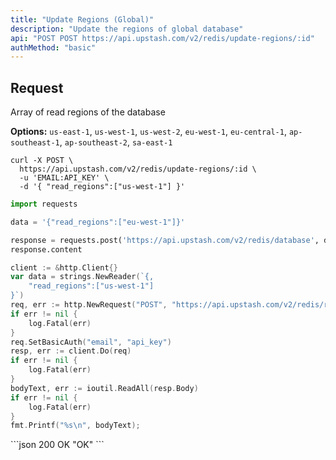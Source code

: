 ```yaml
---
title: "Update Regions (Global)"
description: "Update the regions of global database"
api: "POST POST https://api.upstash.com/v2/redis/update-regions/:id"
authMethod: "basic"
---
```


## Request

<ParamField body="read_regions" type="Array<string>" required>
Array of read regions of the database

**Options:** `us-east-1`, `us-west-1`, `us-west-2`, `eu-west-1`, `eu-central-1`,
`ap-southeast-1`, `ap-southeast-2`, `sa-east-1`
</ParamField>

<RequestExample>

```shell curl
curl -X POST \
  https://api.upstash.com/v2/redis/update-regions/:id \
  -u 'EMAIL:API_KEY' \
  -d '{ "read_regions":["us-west-1"] }'
```

```python Python
import requests

data = '{"read_regions":["eu-west-1"]}'

response = requests.post('https://api.upstash.com/v2/redis/database', data=data, auth=('EMAIL', 'API_KEY'))
response.content
```

```go Go
client := &http.Client{}
var data = strings.NewReader(`{,
    "read_regions":["us-west-1"]
}`)
req, err := http.NewRequest("POST", "https://api.upstash.com/v2/redis/read-regions/:id", data)
if err != nil {
    log.Fatal(err)
}
req.SetBasicAuth("email", "api_key")
resp, err := client.Do(req)
if err != nil {
    log.Fatal(err)
}
bodyText, err := ioutil.ReadAll(resp.Body)
if err != nil {
    log.Fatal(err)
}
fmt.Printf("%s\n", bodyText);
```

</RequestExample>

<ResponseExample>
```json 200 OK
"OK"
```
</ResponseExample>
